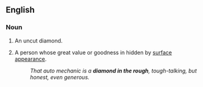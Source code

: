 ==English==

===Noun===
{{en-noun|sg=[[diamond]] [[in]] [[the]] [[rough]]|diamonds in the rough}}

# An uncut diamond.
# {{idiom}} A person whose great value or goodness in hidden by [[surface]] [[appearance]].
#: ''That auto mechanic is a '''diamond in the rough''', tough-talking, but honest, even generous.''